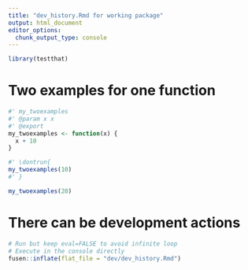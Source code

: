 ```yaml
---
title: "dev_history.Rmd for working package"
output: html_document
editor_options: 
  chunk_output_type: console
---
```


```r
library(testthat)
```

# Two examples for one function

```r
#' my_twoexamples
#' @param x x
#' @export
my_twoexamples <- function(x) {
  x + 10
}
```

```r
#' \dontrun{
my_twoexamples(10)
#' }
```

```r
my_twoexamples(20)
```

# There can be development actions

```r
# Run but keep eval=FALSE to avoid infinite loop
# Execute in the console directly
fusen::inflate(flat_file = "dev/dev_history.Rmd")
```

